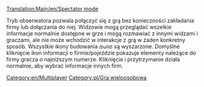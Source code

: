 [[Translation:Main/en/Spectator mode]]
{{en/-}}
[[Category:en/Multiplayer]][[Category:pl/Gra wieloosobowa]]

Tryb obserwatora pozwala połączyć się z grą bez konieczności zakładania firmy lub dołączania do niej. Widzowie mogą przeglądać wszelkie informacje normalnie dostępne w grze i mogą rozmawiać z innymi widzami i graczami, ale nie może wchodzić w interakcje z grą w żaden konkretny sposób. Wszystkie ikony budowania <small>''(build)''</small> są wyszarzone. Domyślne kliknięcie ikon informacji o firmie/pojeździe pokazuje elementy należące do firmy gracza o najniższym numerze. Kliknięcie i przytrzymanie działa normalnie, aby wybrać informacje innych firm.